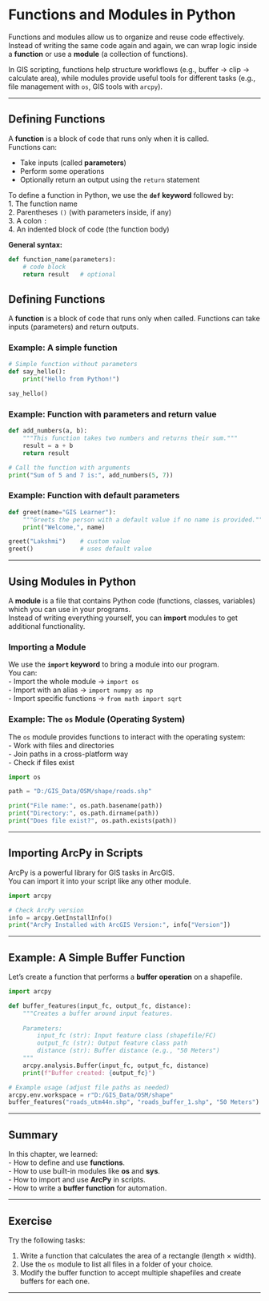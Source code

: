 # Functions and Modules in Python

Functions and modules allow us to organize and reuse code effectively.  
Instead of writing the same code again and again, we can wrap logic inside a **function** or use a **module** (a collection of functions).  

In GIS scripting, functions help structure workflows (e.g., buffer → clip → calculate area), 
while modules provide useful tools for different tasks (e.g., file management with `os`, GIS tools with `arcpy`).

---

## Defining Functions

A **function** is a block of code that runs only when it is called.  
Functions can:  

- Take inputs (called **parameters**)  
- Perform some operations  
- Optionally return an output using the `return` statement  

To define a function in Python, we use the **`def` keyword** followed by:  
1. The function name  
2. Parentheses `()` (with parameters inside, if any)  
3. A colon `:`  
4. An indented block of code (the function body)  

**General syntax:**

```python
def function_name(parameters):
    # code block
    return result   # optional

```

## Defining Functions

A **function** is a block of code that runs only when called. Functions can take inputs (parameters) and return outputs.

### Example: A simple function
```python
# Simple function without parameters
def say_hello():
    print("Hello from Python!")

say_hello()
```

### Example: Function with parameters and return value

```python
def add_numbers(a, b):
    """This function takes two numbers and returns their sum."""
    result = a + b
    return result

# Call the function with arguments
print("Sum of 5 and 7 is:", add_numbers(5, 7))
```


### Example: Function with default parameters

```python
def greet(name="GIS Learner"):
    """Greets the person with a default value if no name is provided."""
    print("Welcome,", name)

greet("Lakshmi")    # custom value
greet()             # uses default value
```

---

## Using Modules in Python

A **module** is a file that contains Python code (functions, classes, variables) which you can use in your programs.  
Instead of writing everything yourself, you can **import** modules to get additional functionality.

### Importing a Module

We use the **`import` keyword** to bring a module into our program.  
You can:  
- Import the whole module → `import os`  
- Import with an alias → `import numpy as np`  
- Import specific functions → `from math import sqrt`  


### Example: The `os` Module (Operating System)

The `os` module provides functions to interact with the operating system:  
- Work with files and directories  
- Join paths in a cross-platform way  
- Check if files exist  

```python
import os

path = "D:/GIS_Data/OSM/shape/roads.shp"

print("File name:", os.path.basename(path))
print("Directory:", os.path.dirname(path))
print("Does file exist?", os.path.exists(path))
```

---

## Importing ArcPy in Scripts

ArcPy is a powerful library for GIS tasks in ArcGIS.  
You can import it into your script like any other module.

```python
import arcpy

# Check ArcPy version
info = arcpy.GetInstallInfo()
print("ArcPy Installed with ArcGIS Version:", info["Version"])
```

---

## Example: A Simple Buffer Function

Let’s create a function that performs a **buffer operation** on a shapefile.  

```python
import arcpy

def buffer_features(input_fc, output_fc, distance):
    """Creates a buffer around input features.
    
    Parameters:
        input_fc (str): Input feature class (shapefile/FC)
        output_fc (str): Output feature class path
        distance (str): Buffer distance (e.g., "50 Meters")
    """
    arcpy.analysis.Buffer(input_fc, output_fc, distance)
    print(f"Buffer created: {output_fc}")

# Example usage (adjust file paths as needed)
arcpy.env.workspace = r"D:/GIS_Data/OSM/shape"
buffer_features("roads_utm44n.shp", "roads_buffer_1.shp", "50 Meters")
```

---

## Summary

In this chapter, we learned:  
- How to define and use **functions**.  
- How to use built-in modules like **os** and **sys**.  
- How to import and use **ArcPy** in scripts.  
- How to write a **buffer function** for automation.  

---

## Exercise

Try the following tasks:  

1. Write a function that calculates the area of a rectangle (length × width).  
2. Use the `os` module to list all files in a folder of your choice.  
3. Modify the buffer function to accept multiple shapefiles and create buffers for each one.  

---
